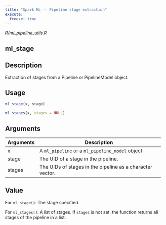 ```yaml
---
title: "Spark ML -- Pipeline stage extraction"
execute:
  freeze: true
---
```


*R/ml_pipeline_utils.R*

## ml_stage

## Description
Extraction of stages from a Pipeline or PipelineModel object. 


## Usage
```r
ml_stage(x, stage) 

ml_stages(x, stages = NULL) 
```

## Arguments
|Arguments|Description|
|---|---|
| x | A `ml_pipeline` or a `ml_pipeline_model` object |
| stage | The UID of a stage in the pipeline. |
| stages | The UIDs of stages in the pipeline as a character vector. |



## Value

For `ml_stage()`: The stage specified. 

For `ml_stages()`: A list of stages. If `stages` is not set, the function returns all stages of the pipeline in a list. 




